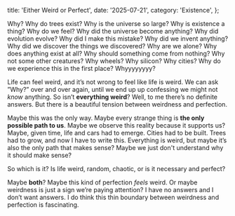  title: 'Either Weird or Perfect',
  date: '2025-07-21',
  category: 'Existence',
};

Why? Why do trees exist? Why is the universe so large? 
Why is existence a thing? Why do we feel? Why did the universe 
become anything? Why did evolution evolve? Why did I make this mistake? 
Why did we invent anything? Why did we discover the things we discovered?
Why are we alone? Why does anything exist at all? Why should something 
come from nothing? Why not some other creatures? Why wheels? Why silicon? 
Why cities? Why do we experience this in the first place? Whyyyyyyyy? 

Life can feel weird, and it’s not wrong to feel like life is weird. 
We can ask ”Why?” over and over again, until we end up up confessing 
we might not *know* anything. So isn’t **everything weird**? Well, to me 
there’s no definite answers. But there is a beautiful tension between 
weirdness and perfection. 

Maybe this was the only way. Maybe every strange thing is **the only 
possible path to us**. Maybe we observe this reality because it 
supports us? Maybe, given time, life and cars had to emerge.
Cities had to be built. Trees had to grow, and now I have to write this. 
Everything is weird, but maybe it’s also the only path that makes 
sense? Maybe we just don't understand why it should make sense?

So which is it? Is life weird, random, chaotic, or is it necessary and 
perfect?

Maybe **both**? Maybe this kind of perfection *feels* weird. Or maybe 
weirdness is just a sign we’re paying attention? 
I have no answers and I don’t want answers. I do think this thin 
boundary between weirdness and perfection is fascinating.